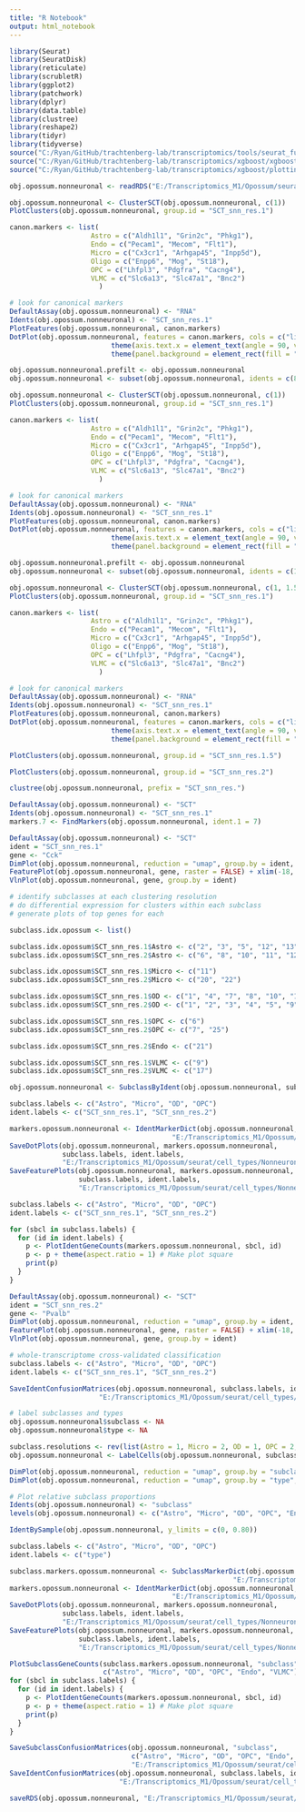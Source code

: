 ```yaml
---
title: "R Notebook"
output: html_notebook
---
```


```r

library(Seurat)
library(SeuratDisk)
library(reticulate)
library(scrubletR)
library(ggplot2)
library(patchwork)
library(dplyr)
library(data.table)
library(clustree)
library(reshape2)
library(tidyr)
library(tidyverse)
source("C:/Ryan/GitHub/trachtenberg-lab/transcriptomics/tools/seurat_functions.R")
source("C:/Ryan/GitHub/trachtenberg-lab/transcriptomics/xgboost/xgboost_train.R")
source("C:/Ryan/GitHub/trachtenberg-lab/transcriptomics/xgboost/plottingFxns.R")

obj.opossum.nonneuronal <- readRDS("E:/Transcriptomics_M1/Opossum/seurat/opossum_m1_nonneuronal.rds")

```


```r

obj.opossum.nonneuronal <- ClusterSCT(obj.opossum.nonneuronal, c(1))
PlotClusters(obj.opossum.nonneuronal, group.id = "SCT_snn_res.1")

```


```r

canon.markers <- list(
                    Astro = c("Aldh1l1", "Grin2c", "Phkg1"), 
                    Endo = c("Pecam1", "Mecom", "Flt1"), 
                    Micro = c("Cx3cr1", "Arhgap45", "Inpp5d"), 
                    Oligo = c("Enpp6", "Mog", "St18"), 
                    OPC = c("Lhfpl3", "Pdgfra", "Cacng4"),
                    VLMC = c("Slc6a13", "Slc47a1", "Bnc2")
                      )

# look for canonical markers
DefaultAssay(obj.opossum.nonneuronal) <- "RNA"
Idents(obj.opossum.nonneuronal) <- "SCT_snn_res.1"
PlotFeatures(obj.opossum.nonneuronal, canon.markers)
DotPlot(obj.opossum.nonneuronal, features = canon.markers, cols = c("lightgrey", "red"), scale = FALSE) + 
                         theme(axis.text.x = element_text(angle = 90, vjust = 0.25)) + 
                         theme(panel.background = element_rect(fill = "white", color = NA), plot.background = element_rect(fill = "white", color = NA)) + NoLegend()

```


```r

obj.opossum.nonneuronal.prefilt <- obj.opossum.nonneuronal
obj.opossum.nonneuronal <- subset(obj.opossum.nonneuronal, idents = c(8, 15, 16, 20, 21), invert = TRUE)

```


```r

obj.opossum.nonneuronal <- ClusterSCT(obj.opossum.nonneuronal, c(1))
PlotClusters(obj.opossum.nonneuronal, group.id = "SCT_snn_res.1")

canon.markers <- list(
                    Astro = c("Aldh1l1", "Grin2c", "Phkg1"), 
                    Endo = c("Pecam1", "Mecom", "Flt1"), 
                    Micro = c("Cx3cr1", "Arhgap45", "Inpp5d"), 
                    Oligo = c("Enpp6", "Mog", "St18"), 
                    OPC = c("Lhfpl3", "Pdgfra", "Cacng4"),
                    VLMC = c("Slc6a13", "Slc47a1", "Bnc2")
                      )

# look for canonical markers
DefaultAssay(obj.opossum.nonneuronal) <- "RNA"
Idents(obj.opossum.nonneuronal) <- "SCT_snn_res.1"
PlotFeatures(obj.opossum.nonneuronal, canon.markers)
DotPlot(obj.opossum.nonneuronal, features = canon.markers, cols = c("lightgrey", "red"), scale = FALSE) + 
                         theme(axis.text.x = element_text(angle = 90, vjust = 0.25)) + 
                         theme(panel.background = element_rect(fill = "white", color = NA), plot.background = element_rect(fill = "white", color = NA)) + NoLegend()

```


```r

obj.opossum.nonneuronal.prefilt <- obj.opossum.nonneuronal
obj.opossum.nonneuronal <- subset(obj.opossum.nonneuronal, idents = c(16, 17, 18), invert = TRUE)

```


```r

obj.opossum.nonneuronal <- ClusterSCT(obj.opossum.nonneuronal, c(1, 1.5, 2))
PlotClusters(obj.opossum.nonneuronal, group.id = "SCT_snn_res.1")

canon.markers <- list(
                    Astro = c("Aldh1l1", "Grin2c", "Phkg1"), 
                    Endo = c("Pecam1", "Mecom", "Flt1"), 
                    Micro = c("Cx3cr1", "Arhgap45", "Inpp5d"), 
                    Oligo = c("Enpp6", "Mog", "St18"), 
                    OPC = c("Lhfpl3", "Pdgfra", "Cacng4"),
                    VLMC = c("Slc6a13", "Slc47a1", "Bnc2")
                      )

# look for canonical markers
DefaultAssay(obj.opossum.nonneuronal) <- "RNA"
Idents(obj.opossum.nonneuronal) <- "SCT_snn_res.1"
PlotFeatures(obj.opossum.nonneuronal, canon.markers)
DotPlot(obj.opossum.nonneuronal, features = canon.markers, cols = c("lightgrey", "red"), scale = FALSE) + 
                         theme(axis.text.x = element_text(angle = 90, vjust = 0.25)) + 
                         theme(panel.background = element_rect(fill = "white", color = NA), plot.background = element_rect(fill = "white", color = NA)) + NoLegend()

```


```r

PlotClusters(obj.opossum.nonneuronal, group.id = "SCT_snn_res.1.5")

```


```r

PlotClusters(obj.opossum.nonneuronal, group.id = "SCT_snn_res.2")

```


```r

clustree(obj.opossum.nonneuronal, prefix = "SCT_snn_res.")

```


```r

DefaultAssay(obj.opossum.nonneuronal) <- "SCT"
Idents(obj.opossum.nonneuronal) <- "SCT_snn_res.1"
markers.7 <- FindMarkers(obj.opossum.nonneuronal, ident.1 = 7)

```


```r

DefaultAssay(obj.opossum.nonneuronal) <- "SCT"
ident = "SCT_snn_res.1"
gene <- "Cck"
DimPlot(obj.opossum.nonneuronal, reduction = "umap", group.by = ident, label = TRUE, raster = FALSE) + NoLegend() + xlim(-18, 18) + ylim(-18, 18) + coord_equal()
FeaturePlot(obj.opossum.nonneuronal, gene, raster = FALSE) + xlim(-18, 18) + ylim(-18, 18) + coord_equal()
VlnPlot(obj.opossum.nonneuronal, gene, group.by = ident)

```


```r

# identify subclasses at each clustering resolution
# do differential expression for clusters within each subclass
# generate plots of top genes for each

subclass.idx.opossum <- list()

subclass.idx.opossum$SCT_snn_res.1$Astro <- c("2", "3", "5", "12", "13", "14")
subclass.idx.opossum$SCT_snn_res.2$Astro <- c("6", "8", "10", "11", "12", "13", "14", "16", "18", "23")

subclass.idx.opossum$SCT_snn_res.1$Micro <- c("11")
subclass.idx.opossum$SCT_snn_res.2$Micro <- c("20", "22")

subclass.idx.opossum$SCT_snn_res.1$OD <- c("1", "4", "7", "8", "10", "15", "16")
subclass.idx.opossum$SCT_snn_res.2$OD <- c("1", "2", "3", "4", "5", "9", "15", "19", "24", "26")

subclass.idx.opossum$SCT_snn_res.1$OPC <- c("6")
subclass.idx.opossum$SCT_snn_res.2$OPC <- c("7", "25")

subclass.idx.opossum$SCT_snn_res.2$Endo <- c("21")

subclass.idx.opossum$SCT_snn_res.1$VLMC <- c("9")
subclass.idx.opossum$SCT_snn_res.2$VLMC <- c("17")

obj.opossum.nonneuronal <- SubclassByIdent(obj.opossum.nonneuronal, subclass.idx.opossum)

```


```r

subclass.labels <- c("Astro", "Micro", "OD", "OPC")
ident.labels <- c("SCT_snn_res.1", "SCT_snn_res.2")

markers.opossum.nonneuronal <- IdentMarkerDict(obj.opossum.nonneuronal, subclass.labels, ident.labels,
                                        "E:/Transcriptomics_M1/Opossum/seurat/marker_genes/Nonneuronal/markerdict_clusters.rds")
SaveDotPlots(obj.opossum.nonneuronal, markers.opossum.nonneuronal,
             subclass.labels, ident.labels,
             "E:/Transcriptomics_M1/Opossum/seurat/cell_types/Nonneuronal/", "ENSMODG")
SaveFeaturePlots(obj.opossum.nonneuronal, markers.opossum.nonneuronal,
                 subclass.labels, ident.labels,
                 "E:/Transcriptomics_M1/Opossum/seurat/cell_types/Nonneuronal/")

```


```r

subclass.labels <- c("Astro", "Micro", "OD", "OPC")
ident.labels <- c("SCT_snn_res.1", "SCT_snn_res.2")

for (sbcl in subclass.labels) {
  for (id in ident.labels) {
    p <- PlotIdentGeneCounts(markers.opossum.nonneuronal, sbcl, id)
    p <- p + theme(aspect.ratio = 1) # Make plot square
    print(p)
  }
}

```


```r

DefaultAssay(obj.opossum.nonneuronal) <- "SCT"
ident = "SCT_snn_res.2"
gene <- "Pvalb"
DimPlot(obj.opossum.nonneuronal, reduction = "umap", group.by = ident, label = TRUE, raster = FALSE) + NoLegend() + xlim(-18, 18) + ylim(-18, 18) + coord_equal()
FeaturePlot(obj.opossum.nonneuronal, gene, raster = FALSE) + xlim(-18, 18) + ylim(-18, 18) + coord_equal()
VlnPlot(obj.opossum.nonneuronal, gene, group.by = ident)

```


```r

# whole-transcriptome cross-validated classification
subclass.labels <- c("Astro", "Micro", "OD", "OPC")
ident.labels <- c("SCT_snn_res.1", "SCT_snn_res.2")

SaveIdentConfusionMatrices(obj.opossum.nonneuronal, subclass.labels, ident.labels, 
                      "E:/Transcriptomics_M1/Opossum/seurat/cell_types/Nonneuronal/")

```


```r

# label subclasses and types
obj.opossum.nonneuronal$subclass <- NA
obj.opossum.nonneuronal$type <- NA

subclass.resolutions <- rev(list(Astro = 1, Micro = 2, OD = 1, OPC = 2, Endo = 2, VLMC = 2))
obj.opossum.nonneuronal <- LabelCells(obj.opossum.nonneuronal, subclass.resolutions)

```


```r

DimPlot(obj.opossum.nonneuronal, reduction = "umap", group.by = "subclass", label = TRUE, raster = FALSE) + NoLegend() + xlim(-18, 18) + ylim(-18, 18) + coord_equal()
DimPlot(obj.opossum.nonneuronal, reduction = "umap", group.by = "type", label = TRUE, raster = FALSE) + NoLegend() + xlim(-18, 18) + ylim(-18, 18) + coord_equal()

```


```r

# Plot relative subclass proportions
Idents(obj.opossum.nonneuronal) <- "subclass"
levels(obj.opossum.nonneuronal) <- c("Astro", "Micro", "OD", "OPC", "Endo", "VLMC")

IdentBySample(obj.opossum.nonneuronal, y_limits = c(0, 0.80))

```


```r

subclass.labels <- c("Astro", "Micro", "OD", "OPC")
ident.labels <- c("type")

subclass.markers.opossum.nonneuronal <- SubclassMarkerDict(obj.opossum.nonneuronal, "subclass",
                                                       "E:/Transcriptomics_M1/Opossum/seurat/marker_genes/Nonneuronal/markerdict_subclass.rds")
markers.opossum.nonneuronal <- IdentMarkerDict(obj.opossum.nonneuronal, subclass.labels, ident.labels,
                                        "E:/Transcriptomics_M1/Opossum/seurat/marker_genes/Nonneuronal/markerdict_types.rds")
SaveDotPlots(obj.opossum.nonneuronal, markers.opossum.nonneuronal,
             subclass.labels, ident.labels,
             "E:/Transcriptomics_M1/Opossum/seurat/cell_types/Nonneuronal/", "ENSMODG")
SaveFeaturePlots(obj.opossum.nonneuronal, markers.opossum.nonneuronal,
                 subclass.labels, ident.labels,
                 "E:/Transcriptomics_M1/Opossum/seurat/cell_types/Nonneuronal/")

PlotSubclassGeneCounts(subclass.markers.opossum.nonneuronal, "subclass", 
                       c("Astro", "Micro", "OD", "OPC", "Endo", "VLMC")) + theme(aspect.ratio = 1)
for (sbcl in subclass.labels) {
  for (id in ident.labels) {
    p <- PlotIdentGeneCounts(markers.opossum.nonneuronal, sbcl, id)
    p <- p + theme(aspect.ratio = 1) # Make plot square
    print(p)
  }
}

SaveSubclassConfusionMatrices(obj.opossum.nonneuronal, "subclass",
                              c("Astro", "Micro", "OD", "OPC", "Endo", "VLMC"),
                              "E:/Transcriptomics_M1/Opossum/seurat/cell_types/Nonneuronal/")
SaveIdentConfusionMatrices(obj.opossum.nonneuronal, subclass.labels, ident.labels,
                           "E:/Transcriptomics_M1/Opossum/seurat/cell_types/Nonneuronal/")

```


```r

saveRDS(obj.opossum.nonneuronal, "E:/Transcriptomics_M1/Opossum/seurat/opossum_m1_nonneuronal_processed.rds")

```

